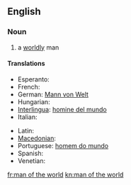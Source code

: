==English==

===Noun===
{{en-noun|head=[[man]] [[of]] [[the]] [[world]]|pl=men of the world}}

# a [[worldly]] man

====Translations====
{{trans-top|a worldly man}}
* Esperanto: {{t|eo|homo de mondo}}
* French: {{t+|fr|homme du monde}}
* German: [[Mann von Welt]] {{m}}
* Hungarian: {{t+|hu|világfi}}
* [[Interlingua]]: [[homine del mundo]]
* Italian: {{t|it|uomo di mondo}}
{{trans-mid}}
* Latin: {{t|la|homo mundi|m}}
* [[Macedonian]]: {{t-|mk|светски човек|m|tr=svétski čóvek}}
* Portuguese: [[homem do mundo]] {{m}}
* Spanish: {{t-|es|hombre del mundo|m}}
* Venetian: {{tø|vec|òm de mondo}}
{{trans-bottom}}

[[fr:man of the world]]
[[kn:man of the world]]